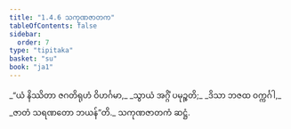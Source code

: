 ```yaml
---
title: "1.4.6 သကုဏဇာတက"
tableOfContents: false
sidebar:
  order: 7
type: "tipitaka"
basket: "su"
book: "ja1"
---
```



<DynamicBreadcrumb />

<Division number="36" book="ja1">

<Paragraph number="78" type="verses" book="ja1">
_“ယံ နိဿိတာ ဇဂတိရုဟံ ဝိဟင်္ဂမာ,_  
_သွာယံ အဂ္ဂိံ ပမုဉ္စတိ;_  
_ဒိသာ ဘဇထ ဝက္ကင်္ဂါ,_  
_ဇာတံ သရဏတော ဘယန်”တိ._  


</Paragraph>
</Division>

<Paragraph number="79" type="center" book="ja1">
သကုဏဇာတကံ ဆဋ္ဌံ.
</Paragraph>